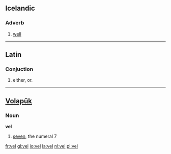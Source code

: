 == Icelandic ==

=== Adverb ===

# [[well]]

----

== Latin ==

=== Conjuction ===

# either, or.

----

== [[Volapük]] ==

=== Noun ===

'''vel'''

# [[seven]], the numeral 7

[[fr:vel]]
[[gl:vel]]
[[io:vel]]
[[la:vel]]
[[nl:vel]]
[[pl:vel]]